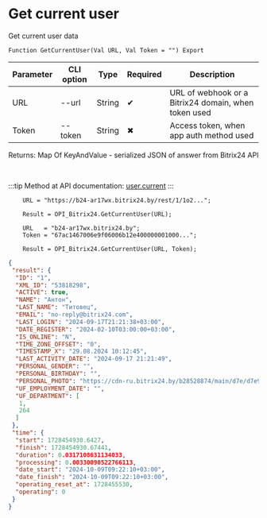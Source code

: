 ﻿---
sidebar_position: 1
---


# Get current user
 Get current user data



`Function GetCurrentUser(Val URL, Val Token = "") Export`

  | Parameter | CLI option | Type | Required | Description |
  |-|-|-|-|-|
  | URL | --url | String | &#x2714; | URL of webhook or a Bitrix24 domain, when token used |
  | Token | --token | String | &#x2716; | Access token, when app auth method used |

  
  Returns:  Map Of KeyAndValue - serialized JSON of answer from Bitrix24 API

<br/>

:::tip
Method at API documentation: [user.current](https://dev.1c-bitrix.ru/rest_help/users/user_current.php)
:::
<br/>


```bsl title="1C:Enterprise/OneScript code example"
    URL = "https://b24-ar17wx.bitrix24.by/rest/1/1o2...";

    Result = OPI_Bitrix24.GetCurrentUser(URL);

    URL   = "b24-ar17wx.bitrix24.by";
    Token = "67ac1467006e9f06006b12e400000001000...";

    Result = OPI_Bitrix24.GetCurrentUser(URL, Token);
```
 



```json title="Result"
{
 "result": {
  "ID": "1",
  "XML_ID": "53818298",
  "ACTIVE": true,
  "NAME": "Антон",
  "LAST_NAME": "Титовец",
  "EMAIL": "no-reply@bitrix24.com",
  "LAST_LOGIN": "2024-09-17T21:21:38+03:00",
  "DATE_REGISTER": "2024-02-10T03:00:00+03:00",
  "IS_ONLINE": "N",
  "TIME_ZONE_OFFSET": "0",
  "TIMESTAMP_X": "29.08.2024 10:12:45",
  "LAST_ACTIVITY_DATE": "2024-09-17 21:21:49",
  "PERSONAL_GENDER": "",
  "PERSONAL_BIRTHDAY": "",
  "PERSONAL_PHOTO": "https://cdn-ru.bitrix24.by/b28528874/main/d7e/d7e99cf556e4ab676463dae2c00ddfbb/a7e0af6899300e3c684caeca5c334d81.jpg",
  "UF_EMPLOYMENT_DATE": "",
  "UF_DEPARTMENT": [
   1,
   264
  ]
 },
 "time": {
  "start": 1728454930.6427,
  "finish": 1728454930.67441,
  "duration": 0.0317108631134033,
  "processing": 0.00330090522766113,
  "date_start": "2024-10-09T09:22:10+03:00",
  "date_finish": "2024-10-09T09:22:10+03:00",
  "operating_reset_at": 1728455530,
  "operating": 0
 }
}
```
